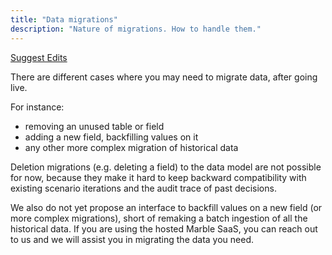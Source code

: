 ```yaml
---
title: "Data migrations"
description: "Nature of migrations. How to handle them."
---
```


[Suggest Edits](/edit/data-migrations)

There are different cases where you may need to migrate data, after going live.

For instance:

* removing an unused table or field
* adding a new field, backfilling values on it
* any other more complex migration of historical data

Deletion migrations (e.g. deleting a field) to the data model are not possible for now, because they make it hard to keep backward compatibility with existing scenario iterations and the audit trace of past decisions.

We also do not yet propose an interface to backfill values on a new field (or more complex migrations), short of remaking a batch ingestion of all the historical data. If you are using the hosted Marble SaaS, you can reach out to us and we will assist you in migrating the data you need.

